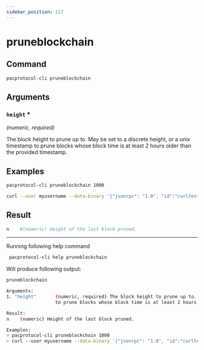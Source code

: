```yaml
---
sidebar_position: 117
---
```


# pruneblockchain
## Command

```bash
pacprotocol-cli pruneblockchain
```



## Arguments

### `height` <span class='asterisk'>*</span>
*(numeric, required)*

The block height to prune up to. May be set to a discrete height, or a unix timestamp
                  to prune blocks whose block time is at least 2 hours older than the provided timestamp.


## Examples
```bash
pacprotocol-cli pruneblockchain 1000
```

```bash
curl --user myusername --data-binary '{"jsonrpc": "1.0", "id":"curltest", "method": "pruneblockchain", "params": [1000] }' -H 'content-type: text/plain;' http://127.0.0.1:1111/
```
## Result
```bash
n    #(numeric) Height of the last block pruned.
```


___

Running following help command
```bash
 pacprotocol-cli help pruneblockchain
```
Will produce following output:


```bash
pruneblockchain

Arguments:
1. "height"       (numeric, required) The block height to prune up to. May be set to a discrete height, or a unix timestamp
                  to prune blocks whose block time is at least 2 hours older than the provided timestamp.

Result:
n    (numeric) Height of the last block pruned.

Examples:
> pacprotocol-cli pruneblockchain 1000
> curl --user myusername --data-binary '{"jsonrpc": "1.0", "id":"curltest", "method": "pruneblockchain", "params": [1000] }' -H 'content-type: text/plain;' http://127.0.0.1:1111/

```

